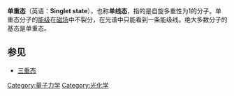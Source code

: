 {{Refimprove|time=2016-01-04T07:52:04+00:00}}
{{Expand|time=2016-01-04T07:52:27+00:00}}

'''单重态'''（英语：'''Singlet state'''），也称'''单线态'''，指的是自旋多重性为1的分子。单重态分子的[[能级|能级]]在[[磁场|磁场]]中不裂分，在光谱中只能看到一条能级线。绝大多数分子的基态是单重态。
==参见==
*[[三重态|三重态]]

{{Physics-stub}}

[[Category:量子力学|Category:量子力学]]
[[Category:光化学|Category:光化学]]